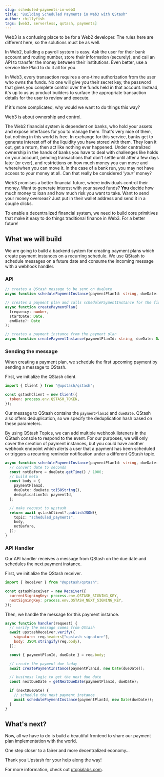 ```yaml
---
slug: scheduled-payments-in-web3
title: "Building Scheduled Payments in Web3 with QStash"
author: chillyfish
tags: [web3, serverless, qstash, payments]
---
```



Web3 is a confusing place to be for a Web2 developer. The rules here are different here, so the solutions must be as well.

In Web2, building a payroll system is easy. Ask the user for their bank account and routing number, store their information (securely), and call an API to transfer the money between their institutions. Even better, use a service like Plaid to do it all for you.

In Web3, every transaction requires a one-time authorization from the user who owns the funds. No one will give you their secret key, the password that gives you complete control over the funds held in that account. Instead, it's up to us as product builders to surface the appropriate transaction details for the user to review and execute.

If it's more complicated, why would we want to do things this way?

Web3 is about ownership and control.

The Web2 financial system is dependent on banks, who hold your assets and expose interfaces for you to manage them. That's very nice of them, but nothing in this world is free. In exchange for this service, banks get to generate interest off of the liquidity you have stored with them. They loan it out, get a return, then act like nothing ever happened. Under centralized ownership in the hands of banks you have to deal with challenges like holds on your account, pending transactions that don't settle until after a few days later (or ever), and restrictions on how much money you can move and where/when you can move it. In the case of a bank run, you may not have access to your money at all. Can that really be considered *'your'* money?

Web3 promises a better financial future, where individuals control their money. Want to generate interest with your saved funds? **You** decide how much money to loan and how much risk you want to take. Want to send your money overseas? Just put in their wallet address and send it in a couple clicks.

To enable a decentralized financial system, we need to build core primitives that make it easy to do things traditional finance in Web3. For a better future!

## What we will build

We are going to build a backend system for creating payment plans which create payment instances on a recurring schedule. We use QStash to schedule messages on a future date and consume the incoming message with a webhook handler.

### API

```ts
// creates a QStash message to be sent on dueDate
async function schedulePaymentInstance(paymentPlanId: string, dueDate: Date);

// creates a payment plan and calls schedulePaymentInstance for the first payment instance
async function createPaymentPlan(
  frequency: number,
  startDate: Date,
  endDate?: Date
);

// creates a payment instance from the payment plan
async function createPaymentInstance(paymentPlanId: string, dueDate: Date);
```


### Sending the message

When creating a payment plan, we schedule the first upcoming payment by sending a message to QStash.

First, we initialize the QStash client.

```js
import { Client } from "@upstash/qstash";

const qstashClient = new Client({
  token: process.env.QSTASH_TOKEN,
});
```

Our message to QStash contains the `paymentPlanId` and `dueDate`. QStash also offers deduplication, so we specify the deduplication hash based on these parameters.

By using QStash Topics, we can add multiple webhook listeners in the QStash console to respond to the event. For our purposes, we will only cover the creation of payment instances, but you could have another webhook endpoint which alerts a user that a payment has been scheduled or triggers a recurring reminder notification under a different QStash topic.

```ts
async function schedulePaymentInstance(paymentPlanId: string, dueDate: Date) {
  // convert date to seconds
  const notBefore = dueDate.getTime() / 1000;
  // build meta
  const body = {
    paymentPlanId,
    dueDate: dueDate.toISOString(),
    deduplicationId: paymentId,
  };

  // make request to upstash
  return await qstashClient?.publishJSON({
    topic: "scheduled_payments",
    body,
    notBefore,
  });
}
```

### API Handler

Our API handler receives a message from QStash on the due date and schedules the next payment instance.

First, we initialize the QStash receiver.

```js
import { Receiver } from "@upstash/qstash";

const qstashReceiver = new Receiver({
  currentSigningKey: process.env.QSTASH_SIGNING_KEY,
  nextSigningKey: process.env.QSTASH_NEXT_SIGNING_KEY,
});
```

Then, we handle the message for this payment instance.

```js
async function handler(request) {
  // verify the message comes from QStash
  await upstashReceiver.verify({
    signature: req.headers["upstash-signature"],
    body: JSON.stringify(req.body),
  });

  const { paymentPlanId, dueDate } = req.body;

  // create the payment due today
  await createPaymentInstance(paymentPlanId, new Date(dueDate));

  // business logic to get the next due date
  const nextDueDate = getNextDueDate(paymentPlanId, dueDate);

  if (nextDueDate) {
    // schedule the next payment instance
    await schedulePaymentInstance(paymentPlanId, new Date(dueDate));
  }
}
```

## What's next?

Now, all we have to do is build a beautiful frontend to share our payment plan implementation with the world.

One step closer to a fairer and more decentralized economy...

Thank you Upstash for your help along the way!

For more information, check out [utopialabs.com](https://www.utopialabs.com).

